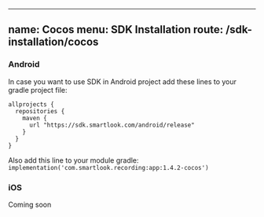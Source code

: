 
---
name: Cocos
menu: SDK Installation
route: /sdk-installation/cocos
---


### Android

In case you want to use SDK in Android project add these lines to your gradle project file:

```android
allprojects {
  repositories {
    maven {
      url "https://sdk.smartlook.com/android/release"
    }
  }
}
```

Also add this line to your module gradle: `implementation('com.smartlook.recording:app:1.4.2-cocos')`


### iOS

Coming soon
